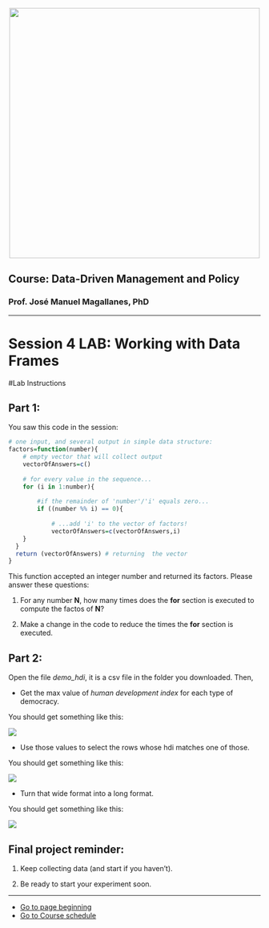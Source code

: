 
<br> 
<center><img src="http://i.imgur.com/sSaOozN.png" width="500"></center>


## Course: Data-Driven Management and Policy

### Prof. José Manuel Magallanes, PhD 

_____

# Session 4 LAB: Working with Data Frames

<a id='beginning'></a>

#Lab Instructions

## Part 1:

You saw this code in the session:

```r
# one input, and several output in simple data structure:
factors=function(number){
    # empty vector that will collect output
    vectorOfAnswers=c()
    
    # for every value in the sequence...
    for (i in 1:number){
        
        #if the remainder of 'number'/'i' equals zero...
        if ((number %% i) == 0){ 
            
            # ...add 'i' to the vector of factors!
            vectorOfAnswers=c(vectorOfAnswers,i)
    }
  }
  return (vectorOfAnswers) # returning  the vector
}
```

This function accepted an integer number and returned its factors. Please answer these questions:

1. For any number **N**, how many times does the **for** section is executed to compute the factos of **N**?

2. Make a change in the code to reduce the times the **for** section is executed.


## Part 2:

Open the file *demo_hdi*, it is a csv file in the folder you downloaded. Then,

* Get the max value of _human development index_ for each type of democracy. 

You should get something like this:

![](outputMax.png) 


* Use those values to select the rows whose hdi matches one of those. 

You should get something like this:

![](outputRows.png)

* Turn that wide format into a long format. 

You should get something like this:

![](outputLong.png)


## Final project reminder:

1. Keep collecting data (and start if you haven't). 

2. Be ready to start your experiment soon.


----

* [Go to page beginning](#beginning)
* [Go to Course schedule](https://ds4ps.org/ddmp-uw-class-spring-2019/schedule/)
